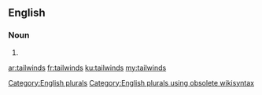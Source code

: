 ==English==

===Noun===
{{head|en}}

# {{plural of|tailwind}}

[[Category:English plurals]][[Category:English plurals using obsolete wikisyntax]]

[[ar:tailwinds]]
[[fr:tailwinds]]
[[ku:tailwinds]]
[[my:tailwinds]]